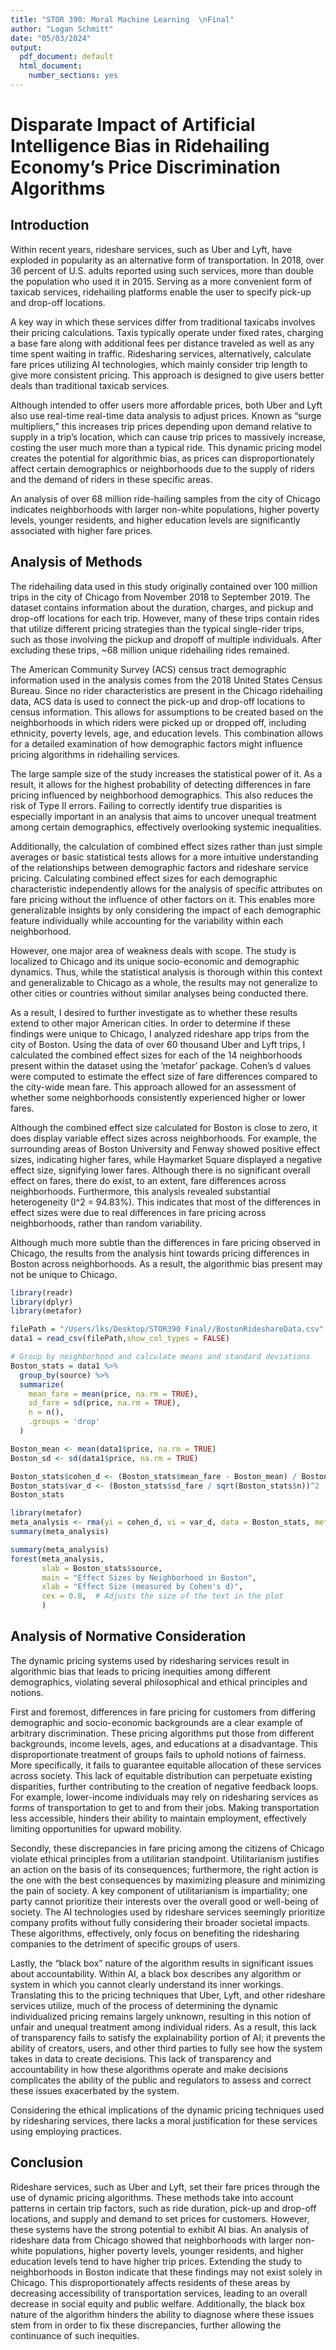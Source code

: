 ```yaml
---
title: "STOR 390: Moral Machine Learning  \nFinal"
author: "Logan Schmitt"
date: "05/03/2024"
output:
  pdf_document: default
  html_document:
    number_sections: yes
---
```


# Disparate Impact of Artificial Intelligence Bias in Ridehailing Economy's Price Discrimination Algorithms


## Introduction

Within recent years, rideshare services, such as Uber and Lyft, have exploded in popularity as an alternative form of transportation. In 2018, over 36 percent of U.S. adults reported using such services, more than double the population who used it in 2015. Serving as a more convenient form of taxicab services, ridehailing platforms enable the user to specify pick-up and drop-off locations. 

A key way in which these services differ from traditional taxicabs involves their pricing calculations. Taxis typically operate under fixed rates, charging a base fare along with additional fees per distance traveled as well as any time spent waiting in traffic. Ridesharing services, alternatively, calculate fare prices utilizing AI technologies, which mainly consider trip length to give more consistent pricing. This approach is designed to give users better deals than traditional taxicab services.

Although intended to offer users more affordable prices, both Uber and Lyft also use real-time real-time data analysis to adjust prices. Known as "surge multipliers," this increases trip prices depending upon demand relative to supply in a trip’s location, which can cause trip prices to massively increase, costing the user much more than a typical ride. This dynamic pricing model creates the potential for algorithmic bias, as prices can disproportionately affect certain demographics or neighborhoods due to the supply of riders and the demand of riders in these specific areas.

An analysis of over 68 million ride-hailing samples from the city of Chicago indicates neighborhoods with larger non-white populations, higher poverty levels, younger residents, and higher education levels are significantly associated with higher fare prices.


## Analysis of Methods

The ridehailing data used in this study originally contained over 100 million trips in the city of Chicago from November 2018 to September 2019. The dataset contains information about the duration, charges, and pickup and drop-off locations for each trip. However, many of these trips contain rides that utilize different pricing strategies than the typical single-rider trips, such as those involving the pickup and dropoff of multiple individuals. After excluding these trips, ~68 million unique ridehailing rides remained. 

The American Community Survey (ACS) census tract demographic information used in the analysis comes from the 2018 United States Census Bureau. Since no rider characteristics are present in the Chicago ridehailing data, ACS data is used to connect the pick-up and drop-off locations to census information. This allows for assumptions to be created based on the neighborhoods in which riders were picked up or dropped off, including ethnicity, poverty levels, age, and education levels. This combination allows for a detailed examination of how demographic factors might influence pricing algorithms in ridehailing services.

The large sample size of the study increases the statistical power of it. As a result, it allows for the highest probability of detecting differences in fare pricing influenced by neighborhood demographics. This also reduces the risk of Type II errors. Failing to correctly identify true disparities is especially important in an analysis that aims to uncover unequal treatment among certain demographics, effectively overlooking systemic inequalities.

Additionally, the calculation of combined effect sizes rather than just simple averages or basic statistical tests allows for a more intuitive understanding of the relationships between demographic factors and rideshare service pricing. Calculating combined effect sizes for each demographic characteristic independently allows for the analysis of specific attributes on fare pricing without the influence of other factors on it. This enables more generalizable insights by only considering the impact of each demographic feature individually while accounting for the variability within each neighborhood.

However, one major area of weakness deals with scope. The study is localized to Chicago and its unique socio-economic and demographic dynamics. Thus, while the statistical analysis is thorough within this context and generalizable to Chicago as a whole, the results may not generalize to other cities or countries without similar analyses being conducted there.

As a result, I desired to further investigate as to whether these results extend to other major American cities. In order to determine if these findings were unique to Chicago, I analyzed rideshare app trips from the city of Boston. Using the data of over 60 thousand Uber and Lyft trips, I calculated the combined effect sizes for each of the 14 neighborhoods present within the dataset using the 'metafor' package. Cohen's d values were computed to estimate the effect size of fare differences compared to the city-wide mean fare. This approach allowed for an assessment of whether some neighborhoods consistently experienced higher or lower fares. 

Although the combined effect size calculated for Boston is close to zero, it does display variable effect sizes across neighborhoods. For example, the surrounding areas of Boston University and Fenway showed positive effect sizes, indicating higher fares, while Haymarket Square displayed a negative effect size, signifying lower fares. Although there is no significant overall effect on fares, there do exist, to an extent, fare differences across neighborhoods. Furthermore, this analysis revealed substantial heterogeneity (I^2 = 94.83%). This indicates that most of the differences in effect sizes were due to real differences in fare pricing across neighborhoods, rather than random variability.

Although much more subtle than the differences in fare pricing observed in Chicago, the results from the analysis hint towards pricing differences in Boston across neighborhoods. As a result, the algorithmic bias present may not be unique to Chicago.

```r
library(readr)
library(dplyr)
library(metafor)

filePath = "/Users/lks/Desktop/STOR390 Final//BostonRideshareData.csv"
data1 = read_csv(filePath,show_col_types = FALSE)
```

```r
# Group by neighborhood and calculate means and standard deviations
Boston_stats = data1 %>%
  group_by(source) %>%
  summarize(
    mean_fare = mean(price, na.rm = TRUE),
    sd_fare = sd(price, na.rm = TRUE),
    n = n(),
    .groups = 'drop'
  )
```

```r
Boston_mean <- mean(data1$price, na.rm = TRUE)
Boston_sd <- sd(data1$price, na.rm = TRUE)

Boston_stats$cohen_d <- (Boston_stats$mean_fare - Boston_mean) / Boston_sd
Boston_stats$var_d <- (Boston_stats$sd_fare / sqrt(Boston_stats$n))^2
Boston_stats
```

```r
library(metafor)
meta_analysis <- rma(yi = cohen_d, vi = var_d, data = Boston_stats, method = "REML")
summary(meta_analysis)
```

```r
summary(meta_analysis)
forest(meta_analysis,  
       slab = Boston_stats$source,
       main = "Effect Sizes by Neighborhood in Boston",
       xlab = "Effect Size (measured by Cohen's d)",
       cex = 0.8,  # Adjusts the size of the text in the plot
       )
```


## Analysis of Normative Consideration

The dynamic pricing systems used by ridesharing services result in algorithmic bias that leads to pricing inequities among different demographics, violating several philosophical and ethical principles and notions. 

First and foremost, differences in fare pricing for customers from differing demographic and socio-economic backgrounds are a clear example of arbitrary discrimination. These pricing algorithms put those from different backgrounds, income levels, ages, and educations at a disadvantage. This disproportionate treatment of groups fails to uphold notions of fairness. More specifically, it fails to guarantee equitable allocation of these services across society. This lack of equitable distribution can perpetuate existing disparities, further contributing to the creation of negative feedback loops. For example, lower-income individuals may rely on ridesharing services as forms of transportation to get to and from their jobs. Making transportation less accessible, hinders their ability to maintain employment, effectively limiting opportunities for upward mobility.

Secondly, these discrepancies in fare pricing among the citizens of Chicago violate ethical principles from a utilitarian standpoint. Utilitarianism justifies an action on the basis of its consequences; furthermore, the right action is the one with the best consequences by maximizing pleasure and minimizing the pain of society. A key component of utilitarianism is impartiality; one party cannot prioritize their interests over the overall good or well-being of society. The AI technologies used by rideshare services seemingly prioritize company profits without fully considering their broader societal impacts. These algorithms, effectively, only focus on benefiting the ridesharing companies to the detriment of specific groups of users.

Lastly, the “black box” nature of the algorithm results in significant issues about accountability. Within AI, a black box describes any algorithm or system in which you cannot clearly understand its inner workings. Translating this to the pricing techniques that Uber, Lyft, and other rideshare services utilize, much of the process of determining the dynamic individualized pricing remains largely unknown, resulting in this notion of unfair and unequal treatment among individual riders. As a result, this lack of transparency fails to satisfy the explainability portion of AI; it prevents the ability of creators, users, and other third parties to fully see how the system takes in data to create decisions. This lack of transparency and accountability in how these algorithms operate and make decisions complicates the ability of the public and regulators to assess and correct these issues exacerbated by the system.

Considering the ethical implications of the dynamic pricing techniques used by ridesharing services, there lacks a moral justification for these services using employing practices.


## Conclusion

Rideshare services, such as Uber and Lyft, set their fare prices through the use of dynamic pricing algorithms. These methods take into account patterns in certain trip factors, such as ride duration, pick-up and drop-off locations, and supply and demand to set prices for customers. However, these systems have the strong potential to exhibit AI bias. An analysis of rideshare data from Chicago showed that neighborhoods with larger non-white populations, higher poverty levels, younger residents, and higher education levels tend to have higher trip prices. Extending the study to neighborhoods in Boston indicate that these findings may not exist solely in Chicago. This disproportionately affects residents of these areas by decreasing accessibility of transportation services, leading to an overall decrease in social equity and public welfare. Additionally, the black box nature of the algorithm hinders the ability to diagnose where these issues stem from in order to fix these discrepancies, further allowing the continuance of such inequities.  
